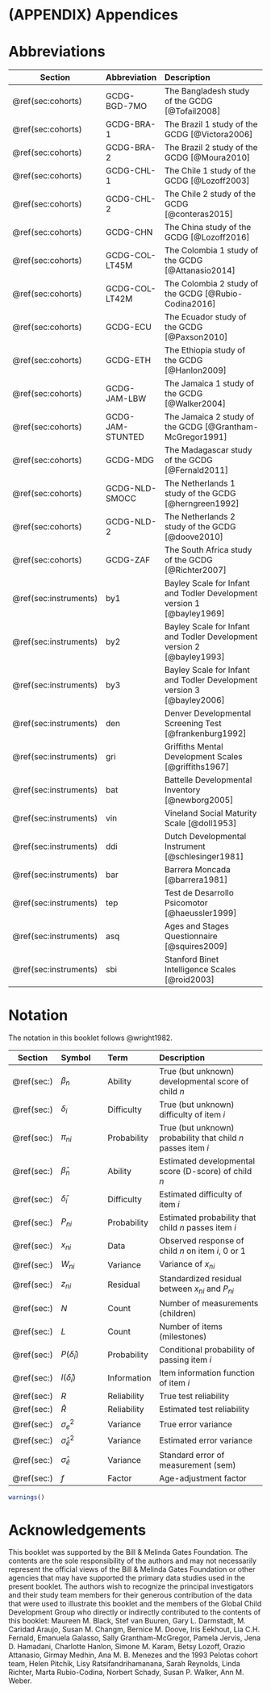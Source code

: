 # (APPENDIX) Appendices {.unnumbered}

# Abbreviations {#ap:abbreviations}

| Section                | Abbreviation     | Description                                                            |
|------------------------|:-----------------|:-----------------------------------------------------------------------|
| \@ref(sec:cohorts)     | GCDG-BGD-7MO     | The Bangladesh study of the GCDG [@Tofail2008]                         |
| \@ref(sec:cohorts)     | GCDG-BRA-1       | The Brazil 1 study of the GCDG [@Victora2006]                          |
| \@ref(sec:cohorts)     | GCDG-BRA-2       | The Brazil 2 study of the GCDG [@Moura2010]                            |
| \@ref(sec:cohorts)     | GCDG-CHL-1       | The Chile 1 study of the GCDG [@Lozoff2003]                            |
| \@ref(sec:cohorts)     | GCDG-CHL-2       | The Chile 2 study of the GCDG [@conteras2015]                          |
| \@ref(sec:cohorts)     | GCDG-CHN         | The China study of the GCDG [@Lozoff2016]                              |
| \@ref(sec:cohorts)     | GCDG-COL-LT45M   | The Colombia 1 study of the GCDG [@Attanasio2014]                      |
| \@ref(sec:cohorts)     | GCDG-COL-LT42M   | The Colombia 2 study of the GCDG [@Rubio-Codina2016]                   |
| \@ref(sec:cohorts)     | GCDG-ECU         | The Ecuador study of the GCDG [@Paxson2010]                            |
| \@ref(sec:cohorts)     | GCDG-ETH         | The Ethiopia study of the GCDG [@Hanlon2009]                           |
| \@ref(sec:cohorts)     | GCDG-JAM-LBW     | The Jamaica 1 study of the GCDG [@Walker2004]                          |
| \@ref(sec:cohorts)     | GCDG-JAM-STUNTED | The Jamaica 2 study of the GCDG [@Grantham-McGregor1991]               |
| \@ref(sec:cohorts)     | GCDG-MDG         | The Madagascar study of the GCDG [@Fernald2011]                        |
| \@ref(sec:cohorts)     | GCDG-NLD-SMOCC   | The Netherlands 1 study of the GCDG [@herngreen1992]                   |
| \@ref(sec:cohorts)     | GCDG-NLD-2       | The Netherlands 2 study of the GCDG [@doove2010]                       |
| \@ref(sec:cohorts)     | GCDG-ZAF         | The South Africa study of the GCDG [@Richter2007]                      |
| \@ref(sec:instruments) | by1              | Bayley Scale for Infant and Todler Development version 1 [@bayley1969] |
| \@ref(sec:instruments) | by2              | Bayley Scale for Infant and Todler Development version 2 [@bayley1993] |
| \@ref(sec:instruments) | by3              | Bayley Scale for Infant and Todler Development version 3 [@bayley2006] |
| \@ref(sec:instruments) | den              | Denver Developmental Screening Test [@frankenburg1992]                 |
| \@ref(sec:instruments) | gri              | Griffiths Mental Development Scales [@griffiths1967]                   |
| \@ref(sec:instruments) | bat              | Battelle Developmental Inventory [@newborg2005]                        |
| \@ref(sec:instruments) | vin              | Vineland Social Maturity Scale [@doll1953]                             |
| \@ref(sec:instruments) | ddi              | Dutch Developmental Instrument [@schlesinger1981]                      |
| \@ref(sec:instruments) | bar              | Barrera Moncada [@barrera1981]                                         |
| \@ref(sec:instruments) | tep              | Test de Desarrollo Psicomotor [@haeussler1999]                         |
| \@ref(sec:instruments) | asq              | Ages and Stages Questionnaire [@squires2009]                           |
| \@ref(sec:instruments) | sbi              | Stanford Binet Intelligence Scales [@roid2003]                         |

# Notation {#ap:notation}

The notation in this booklet follows @wright1982.

| Section     | Symbol                  | Term        | Description                                                   |
|-------------|:------------------------|:------------|:--------------------------------------------------------------|
| \@ref(sec:) | $\beta_n$               | Ability     | True (but unknown) developmental score of child $n$           |
| \@ref(sec:) | $\delta_i$              | Difficulty  | True (but unknown) difficulty of item $i$                     |
| \@ref(sec:) | $\pi_{ni}$              | Probability | True (but unknown) probability that child $n$ passes item $i$ |
| \@ref(sec:) | $\hat\beta_n$           | Ability     | Estimated developmental score (D-score) of child $n$          |
| \@ref(sec:) | $\hat\delta_i$          | Difficulty  | Estimated difficulty of item $i$                              |
| \@ref(sec:) | $P_{ni}$                | Probability | Estimated probability that child $n$ passes item $i$          |
| \@ref(sec:) | $x_{ni}$                | Data        | Observed response of child $n$ on item $i$, 0 or 1            |
| \@ref(sec:) | $W_{ni}$                | Variance    | Variance of $x_{ni}$                                          |
| \@ref(sec:) | $z_{ni}$                | Residual    | Standardized residual between $x_{ni}$ and $P_{ni}$           |
| \@ref(sec:) | $N$                     | Count       | Number of measurements (children)                             |
| \@ref(sec:) | $L$                     | Count       | Number of items (milestones)                                  |
| \@ref(sec:) | $P(\hat\delta_i)$       | Probability | Conditional probability of passing item $i$                   |
| \@ref(sec:) | $I(\hat\delta_i)$       | Information | Item information function of item $i$                         |
| \@ref(sec:) | $R$                     | Reliability | True test reliability                                         |
| \@ref(sec:) | $\hat R$                | Reliability | Estimated test reliability                                    |
| \@ref(sec:) | $\sigma_e^2$            | Variance    | True error variance                                           |
| \@ref(sec:) | $\hat\sigma_{\hat e}^2$ | Variance    | Estimated error variance                                      |
| \@ref(sec:) | $\hat\sigma_{\hat e}$   | Variance    | Standard error of measurement (sem)                           |
| \@ref(sec:) | $f$                     | Factor      | Age-adjustment factor                                         |

```r
warnings()
```

# Acknowledgements

This booklet was supported by the Bill & Melinda Gates Foundation. The contents are the sole responsibility of the authors and may not necessarily represent the official views of the Bill & Melinda Gates Foundation or other agencies that may have supported the primary data studies used in the present booklet. The authors wish to recognize the principal investigators and their study team members for their generous contribution of the data that were used to illustrate this booklet and the members of the Global Child Development Group who directly or indirectly contributed to the contents of this booklet: Maureen M. Black, Stef van Buuren, Gary L. Darmstadt, M. Caridad Araujo, Susan M. Changm, Bernice M. Doove, Iris Eekhout, Lia C.H. Fernald, Emanuela Galasso, Sally Grantham-McGregor, Pamela Jervis, Jena D. Hamadani, Charlotte Hanlon, Simone M. Karam, Betsy Lozoff, Orazio Attanasio, Girmay Medhin, Ana M. B. Menezes and the 1993 Pelotas cohort team, Helen Pitchik, Lisy Ratsifandrihamanana, Sarah Reynolds, Linda Richter, Marta Rubio-Codina, Norbert Schady, Susan P. Walker, Ann M. Weber.
